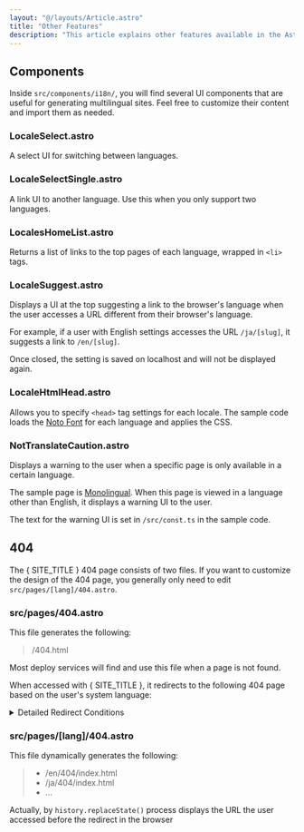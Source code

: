 ```yaml
---
layout: "@/layouts/Article.astro"
title: "Other Features"
description: "This article explains other features available in the Astro i18n Theme."
---
```


<PageHeadline title={frontmatter.title} />



## Components

Inside `src/components/i18n/`, you will find several UI components that are useful for generating multilingual sites. Feel free to customize their content and import them as needed.

### LocaleSelect.astro
A select UI for switching between languages.

### LocaleSelectSingle.astro
A link UI to another language. Use this when you only support two languages.

### LocalesHomeList.astro
Returns a list of links to the top pages of each language, wrapped in `<li>` tags.

### LocaleSuggest.astro
Displays a UI at the top suggesting a link to the browser's language when the user accesses a URL different from their browser's language.

For example, if a user with English settings accesses the URL `/ja/[slug]`, it suggests a link to `/en/[slug]`.

Once closed, the setting is saved on localhost and will not be displayed again.

### LocaleHtmlHead.astro
Allows you to specify `<head>` tag settings for each locale. The sample code loads the [Noto Font](https://fonts.google.com/noto/) for each language and applies the CSS.

### NotTranslateCaution.astro
Displays a warning to the user when a specific page is only available in a certain language.

The sample page is [Monolingual](/monolingual/). When this page is viewed in a language other than English, it displays a warning UI to the user.

The text for the warning UI is set in `/src/const.ts` in the sample code.



## 404

The { SITE_TITLE } 404 page consists of two files. If you want to customize the design of the 404 page, you generally only need to edit `src/pages/[lang]/404.astro`.

### src/pages/404.astro

This file generates the following:

> /404.html

Most deploy services will find and use this file when a page is not found.

When accessed with { SITE_TITLE }, it redirects to the following 404 page based on the user's system language:

<details>
    <summary>Detailed Redirect Conditions</summary>
    The redirect is performed based on the following conditions. For more details, please refer to the [source code](https://github.com/psephopaiktes/astro-i18n-starter/blob/main/src/pages/404.astro#L25).

    1. If the URL contains `/ja/...` or any other language code.
    2. If the `localStorage.selectedLang` contains the language code.
        * The `localStorage.selectedLang` is saved when the user selects a language in the UI.
    3. If the referring page contains `/ja/...` or any other language code.
</details>

### src/pages/[lang]/404.astro

This file dynamically generates the following:

> * /en/404/index.html
> * /ja/404/index.html
> * ...

Actually, by `history.replaceState()` process displays the URL the user accessed before the redirect in the browser
